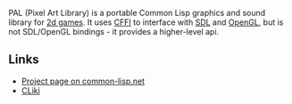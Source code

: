 PAL (Pixel Art Library) is a portable Common Lisp graphics and sound library for [[2d games]]. It uses [[CFFI]] to interface with [[SDL]] and [[OpenGL]], but is not SDL/OpenGL bindings - it provides a higher-level api.

== Links == 

* [http://common-lisp.net/project/pal/ Project page on common-lisp.net]
* [http://www.cliki.net/PAL CLiki]